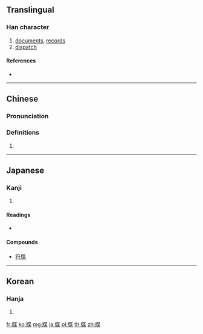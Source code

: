 ==Translingual==

===Han character===
{{Han char|rn=91|rad=片|as=09|sn=13|four=24094|canj=LLPTD,LNPTD}}

# [[documents]], [[records]]
# [[dispatch]]

====References====
* {{Han ref|kx=0694.030|dkj=19871|dj=1107.130|hdz=32017.100|uh=7252|ud=29266|bh=B7DE|bd=47070}}

----

==Chinese==
{{zh-forms}}

===Pronunciation===
{{zh-pron
|m=dié
|c=dip6
|h=pfs=
|md=
|mn=
|w=
|mc=y
|oc=y
|cat=
}}

===Definitions===
{{zh-hanzi}}

# {{rfdef|lang=zh}}

----

==Japanese==

===Kanji===
{{ja-kanji|grade=|rs=片09}}

# {{defn|lang=ja|sort=片09}}

====Readings====
* {{ja-readings|on=[[ちょう]] (chō), [[じょう]] (jō)|kun=[[ふだ]] (fuda)}}

====Compounds====
* [[符牒]]

----

==Korean==

===Hanja===
{{ko-hanja|hangeul=첩|eumhun=|rv=cheop|mr=ch'ŏp|y=chep}}

# {{defn|lang=ko|sort=片09}}

[[fr:牒]]
[[ko:牒]]
[[mg:牒]]
[[ja:牒]]
[[pl:牒]]
[[th:牒]]
[[zh:牒]]
